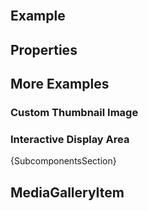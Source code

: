 
<Meta of={ComponentStories} />

<DocsHeader since="0.21.0" />

<br />

## Example

<Canvas of={ComponentStories.Default} />

## Properties

<ControlsWithNote of={ComponentStories.Default} />

## More Examples

### Custom Thumbnail Image

<Canvas of={ComponentStories.CustomThumbnail} />

### Interactive Display Area

<Canvas of={ComponentStories.InteractiveDisplayArea} />

<Markdown>{SubcomponentsSection}</Markdown>

## MediaGalleryItem

<Description of={MediaGalleryItem} />
<ArgTypesWithNote of={MediaGalleryItem} />

<Footer />
